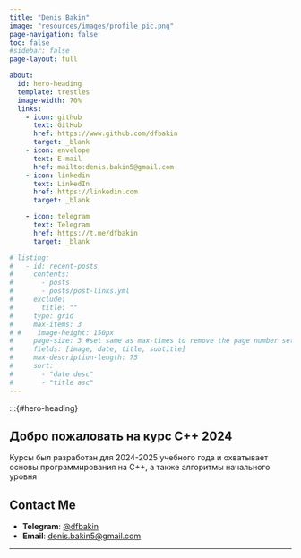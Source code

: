 ```yaml
---
title: "Denis Bakin"
image: "resources/images/profile_pic.png"
page-navigation: false
toc: false
#sidebar: false
page-layout: full

about:
  id: hero-heading
  template: trestles
  image-width: 70%
  links:
    - icon: github
      text: GitHub
      href: https://www.github.com/dfbakin
      target: _blank
    - icon: envelope
      text: E-mail
      href: mailto:denis.bakin5@gmail.com
    - icon: linkedin
      text: LinkedIn
      href: https://linkedin.com
      target: _blank

    - icon: telegram
      text: Telegram
      href: https://t.me/dfbakin
      target: _blank

# listing:
#   - id: recent-posts
#     contents:
#       - posts
#       - posts/post-links.yml
#     exclude:
#       title: ""
#     type: grid
#     max-items: 3
# #    image-height: 150px
#     page-size: 3 #set same as max-times to remove the page number setting
#     fields: [image, date, title, subtitle]
#     max-description-length: 75
#     sort:
#       - "date desc"
#       - "title asc"
---
```


:::{#hero-heading}

## Добро пожаловать на курс C++ 2024

Курсы был разработан для 2024-2025 учебного года и охватывает основы программирования на C++, а также алгоритмы начального уровня

## Contact Me
- **Telegram**: [@dfbakin](https://t.me/dfbakin)
- **Email**: [denis.bakin5@gmail.com](mailto:denis.bakin5@gmail.com)

---


<!-- :::

## Recent Posts
Check out the latest &nbsp;[Papers](posts.qmd#category=paper)&nbsp;, &nbsp;[News](posts.qmd#category=news)&nbsp;, &nbsp;[Events](posts.qmd#category=event)&nbsp;, and &nbsp;[More »](/posts.qmd)

:::{#recent-posts}
:::

<p align="right">[All Posts »](/posts.qmd)</p> -->
